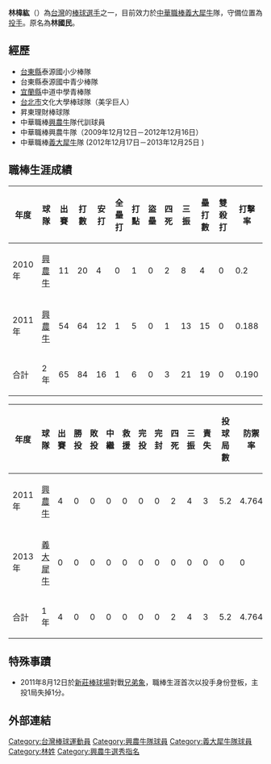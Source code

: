{{Infobox 中華職棒選手|
bgcolor1=#A000B0|
bgcolor2=#A000B0|
textcolor1=white|
textcolor2=white|
name=林椲紘|
image=|
width=150|
position=投手|
team=|
number=37|
bats=右|
throws=右|
birthdate={{birth_date_and_age|1985|11|12|mf=y}}|
birthplace={{ROC}}[[台灣|台灣]][[台東縣|台東縣]]|
debutdate=7月30日|
debutyear=2010年|
debutteam=興農牛|
statyear=2011年9月8日|
stat1label=勝投－敗投|
stat1value=0－0|
stat2label=中繼－救援|
stat2value=0－0|
stat3label=三振－四死|
stat3value=4－2|
stat4label=防禦率|
stat4value=4.764|
awards=<nowiki></nowiki>
|
teams=<nowiki></nowiki>
*[[興農牛|興農牛]]→[[義大犀牛|義大犀牛]]（2009年－2013年12月25日）
}}
'''林椲紘'''（{{bd|1985年|11月12日|CatIdx=L林}}）為[[台灣|台灣]]的[[棒球|棒球]][[選手|選手]]之一，目前效力於[[中華職棒|中華職棒]][[義大犀牛|義大犀牛]]隊，守備位置為[[投手|投手]]。原名為'''林國民'''。
==經歷==
*[[台東縣|台東縣]]泰源國小少棒隊 
*台東縣泰源國中青少棒隊 
*[[宜蘭縣|宜蘭縣]]中道中學青棒隊 
*[[台北市|台北市]]文化大學棒球隊（美孚巨人） 
*昇東理財棒球隊 
*中華職棒[[興農牛|興農牛]]隊代訓球員 
*中華職棒興農牛隊（2009年12月12日－2012年12月16日）
*中華職棒[[義大犀牛|義大犀牛]]隊 (2012年12月17日－2013年12月25日 ) 
==職棒生涯成績==
{|border=1 width="800px"
!年度!!球隊!!出賽!!打數!!安打!!全壘打!!打點!!盜壘!!四死!!三振!!壘打數!!雙殺打!!打擊率 
|- align=center
|2010年||[[興農牛|興農牛]]||11||20||4||0||1||0||2||8||4||0||0.2
|- align="center"
|2011年||[[興農牛|興農牛]]||54||64||12||1||5||0||1||13||15||0||0.188
|- align=middle style="color:black; background-color:greenyellow"
!合計||2年||65||84||16||1||6||0||3||21||19||0||0.190
|}

{|border=1 width="800px"
|- align=middle 
!年度!!球隊!!出賽!!勝投!!敗投!!中繼!!救援!!完投!!完封!!四死!!三振!!責失!!投球局數!!防禦率
|- align="center"
|2011年||[[興農牛|興農牛]]||4||0||0||0||0||0||0||2||4||3||5.2||4.764
|- align="center"
|2013年||[[義大犀牛|義大犀牛]]||0||0||0||0||0||0||0||0||0||0||0||0
|- align=middle style="color:black; background-color:#A000B0"
!合計!!1年||4||0||0||0||0||0||0||2||4||3||5.2||4.764
|}

==特殊事蹟==
*2011年8月12日於[[新莊棒球場|新莊棒球場]]對戰[[兄弟象|兄弟象]]，職棒生涯首次以投手身份登板，主投1局失掉1分。

==外部連結==
{{台灣棒球維基館}}
{{中華職棒球員資料|id=R534|name=林椲紘}}

{{2008年第四屆世界大學棒球錦標賽中華成棒代表隊}}
{{2009年第二十五屆亞洲棒球錦標賽中華成棒代表隊}}
{{2009年第三十八屆世界盃棒球錦標賽中華成棒代表隊}}

{{棒球選手小作品}}
{{Taiwan-sport-bio-stub}}

{{DEFAULTSORT:L林}}
[[Category:台灣棒球運動員|Category:台灣棒球運動員]]
[[Category:興農牛隊球員|Category:興農牛隊球員]]
[[Category:義大犀牛隊球員|Category:義大犀牛隊球員]]
[[Category:林姓|Category:林姓]]
[[Category:興農牛選秀指名|Category:興農牛選秀指名]]